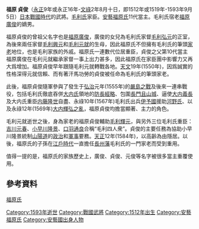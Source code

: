 '''福原 貞俊'''（[[永正|永正]]9年或永正16年-[[文祿|文祿]]2年8月十日，即1512年或1519年-1593年9月5日）[[日本|日本]][[日本戰國時代|戰國時代]]的武將。[[毛利氏|毛利氏]]家臣。[[安藝|安藝]][[福原氏|福原氏]]11代當主。毛利氏宿老[[福原廣俊(10代)|福原廣俊]]的嫡男。 

福原貞俊的曾祖父名字也是[[福原廣俊(8代)|福原廣俊]]，廣俊的女兒為毛利氏家督[[毛利弘元|毛利弘元]]的正室，為後來兩任家督[[毛利興元|毛利興元]]和[[毛利元就|毛利元就]]的生母，因此福原氏不但擁有毛利氏的筆頭[[家老|家老]]地位，也是毛利家族的外戚。福原氏一連數代位居重臣，貞俊之父第10代當主福原廣俊在毛利元就繼承家督一事上出力甚多，因此福原氏在家臣團中影響力又再大爲增加。福原貞俊早年跟隨毛利元就轉戰各地。[[天文|天文]]19年(1550年)，因爲誠實的性格深得元就信賴、而有著汗馬功勞的貞俊被任命為毛利氏的筆頭家老。

此後，福原貞俊隨軍參與了發生于[[弘治_(日本)|弘治]]元年(1555年)的[[嚴島之戰|嚴島之戰]]及後來一連串戰役，包括毛利氏徹底吞併[[大内氏|大内氏]]領地的[[防長經略|防長經略]]、包圍[[長門且山城|長門且山城]]、逼使[[大内義長|大内義長]]及大内氏重臣[[内藤隆世|内藤隆世]]自盡、永祿10年(1567年)毛利氏出兵[[伊予國|伊予國]]援助[[河野氏|河野氏]]、以及永祿12年(1569年)[[大内輝弘之亂|大内輝弘之亂]]，福原貞俊均擔當顯著、主力的角色。

毛利元就逝世之後，身為家老的福原貞俊輔助[[毛利輝元|毛利輝元]]，與另外三位毛利氏重臣：[[吉川元春|吉川元春]]、[[小早川隆景|小早川隆景]]、[[口羽通良|口羽通良]]合稱“毛利四人衆”。貞俊的主要任務為協助小早川隆景統制[[山陽道|山陽道]]的[[政治|政治]]和[[軍事|軍事]]要務。[[天正_(日本)|天正]]12年(1584年)，以高齡為由隱居。以後，福原氏的子孫在[[江戶時代|江戶時代]]一直擔任[[長州藩|長州藩]]毛利氏的一門家老而受到重用。

值得一提的是，福原氏的家族歷史上，廣俊、貞俊、元俊等名字被很多當主重覆使用。

== 參考資料 ==
[http://www2.harimaya.com/sengoku/html/oe_fkuha.html 福原氏] {{Wayback|url=http://www2.harimaya.com/sengoku/html/oe_fkuha.html |date=20190509032707 }}


[[Category:1593年逝世|Category:1593年逝世]]
[[Category:戰國武將|Category:戰國武將]]
[[Category:1512年出生|Category:1512年出生]]
[[Category:安藝福原氏|Category:安藝福原氏]]
[[Category:安藝國出身人物|Category:安藝國出身人物]]